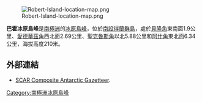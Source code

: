 [[Image:Robert-Island-location-map.png|thumb]]

'''巴霍冰原島峰'''是[[南極洲|南極洲]]的[[冰原島峰|冰原島峰]]，位於[[南設得蘭群島|南設得蘭群島]]，處於[[貝隆角|貝隆角]]東南面1.9公里、[[愛德華茲角|愛德華茲角]]西北面2.69公里、[[聖克魯斯角|聖克魯斯角]]以北5.88公里和[[阿什角|阿什角]]東北面6.34公里，海拔高度210米。

==外部連結==
* [http://data.aad.gov.au/aadc/gaz/scar/ SCAR Composite Antarctic Gazetteer]{{WebCite|url=https://www.webcitation.org/5ug2CfC7m?url=http://data.aad.gov.au/aadc/gaz/scar/ |date=20101202140255 |dateformat=iso }}.

{{Antarctica-geo-stub}}
[[Category:南極洲冰原島峰|Category:南極洲冰原島峰]]
